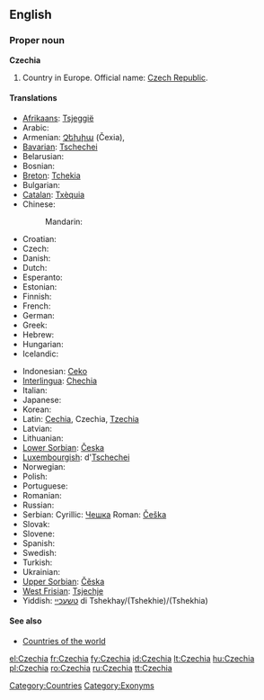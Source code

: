 ==English==

===Proper noun===
'''Czechia'''

# Country in Europe. Official name: [[Czech Republic]].

====Translations====
{{trans-top|country in Europe}}
* [[Afrikaans]]: [[Tsjeggië]]
* Arabic: {{t|ar|تشيك|m|tr=tshiik|sc=Arab}}
* Armenian: [[Չեխիա]] (Čexia),  {{t|hy|Չեխիա|tr=Čexia|sc=Armn}}
* [[Bavarian]]: [[Tschechei]]
* Belarusian: {{t|be|Чэхія|f|tr=Čéxija|xs=Belarusian}}
* Bosnian: {{t-|bs|Češka|f}}
* [[Breton]]: [[Tchekia]]
* Bulgarian: {{t|bg|Чехия|f|tr=Čéxija}}
* [[Catalan]]: [[Txèquia]]
* Chinese:
*: Mandarin: {{t-|cmn|捷克|tr=Jiékè|sc=Hani}}
* Croatian: {{t+|hr|Češka|f}}
* Czech: {{t+|cs|Česko|n}}
* Danish: {{t-|da|Tjekkiet}}
* Dutch: {{t+|nl|Tsjechië|n}}
* Esperanto: {{t-|eo|Ĉeĥio|xs=Esperanto}}
* Estonian: {{t-|et|Tšehhi}}
* Finnish: {{t+|fi|Tšekki}}
* French: {{t+|fr|Tchéquie|f}}
* German: {{t+|de|Tschechien}}
* Greek: {{t|el|Τσεχία|f|tr=Tsechía|sc=Grek}}
* Hebrew: {{t|he|צ'כיה|f|tr=chekhia|sc=Hebr}}
* Hungarian: {{t+|hu|Csehország}}
* Icelandic: {{t+|is|Tékkland}}
{{trans-mid}}
* Indonesian: [[Ceko]]
* [[Interlingua]]: [[Chechia]]
* Italian: {{t+|it|Cechia}}
* Japanese: {{t|ja|チェコ|tr=Cheko|sc=Jpan}}
* Korean: {{t|ko|체코|tr=Cheko|sc=Kore}}
* Latin: [[Cechia]], Czechia, [[Tzechia]]
* Latvian: {{t+|lv|Čehija|f|xs=Latvian}}
* Lithuanian: {{t+|lt|Čekija|f|xs=Lithuanian}}
* [[Lower Sorbian]]: [[Česka]] {{f}}
* [[Luxembourgish]]: d'[[Tschechei]]
* Norwegian: {{t+|no|Tsjekkia}}
* Polish: {{t+|pl|Czechy|p}}
* Portuguese: {{t+|pt|Chéquia}}
* Romanian: {{t+|ro|Cehia}}
* Russian: {{t|ru|Чехия|f|tr=Čéxija|sc=Cyrl}}
* Serbian: Cyrillic: [[Чешка]] {{f}} Roman: [[Češka]] {{f}}
* Slovak: {{t-|sk|Česko|n}}
* Slovene: {{t+|sl|Češka|f}}
* Spanish: {{t+|es|Chequia}}
* Swedish: {{t+|sv|Tjeckien}}
* Turkish: {{t+|tr|Çek Cumhuriyeti}}
* Ukrainian: {{t|uk|Чехія|f|tr=Čéxija|xs=Ukrainian}}
* [[Upper Sorbian]]: [[Čěska]] {{f}}
* [[West Frisian]]: [[Tsjechje]]
* Yiddish: [[טשעכיי]] di Tshekhay/(Tshekhie)/(Tshekhia)
{{trans-bottom}}

====See also====
* [[Appendix:Countries of the world|Countries of the world]]

[[Category:Countries]]
[[Category:Exonyms]]

[[el:Czechia]]
[[fr:Czechia]]
[[fy:Czechia]]
[[id:Czechia]]
[[lt:Czechia]]
[[hu:Czechia]]
[[pl:Czechia]]
[[ro:Czechia]]
[[ru:Czechia]]
[[tt:Czechia]]